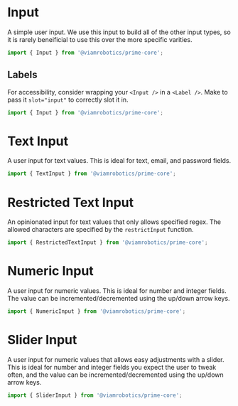 
<Meta title='Elements/Input' />

# Input

A simple user input. We use this input to build all of the other input types,
so it is rarely beneificial to use this over the more specific varities.

```ts
import { Input } from '@viamrobotics/prime-core';
```

<Canvas>
  <Story of={InputStories.Basic} />
</Canvas>

## Labels

For accessibility, consider wrapping your `<Input />` in a `<Label />`. Make
to pass it `slot="input"` to correctly slot it in.

```ts
import { Input } from '@viamrobotics/prime-core';
```

<Canvas>
  <Story of={InputStories.Labeled} />
</Canvas>

# Text Input

A user input for text values. This is ideal for text, email, and password fields.

```ts
import { TextInput } from '@viamrobotics/prime-core';
```

<Canvas>
  <Story of={InputStories.Text} />
</Canvas>

# Restricted Text Input

An opinionated input for text values that only allows specified regex. The allowed characters are specified by the `restrictInput` function.

```ts
import { RestrictedTextInput } from '@viamrobotics/prime-core';
```

<Canvas>
  <Story of={InputStories.RestrictedText} />
</Canvas>

# Numeric Input

A user input for numeric values. This is ideal for number and integer fields.
The value can be incremented/decremented using the up/down arrow keys.

```ts
import { NumericInput } from '@viamrobotics/prime-core';
```

<Canvas>
  <Story of={InputStories.Numeric} />
</Canvas>

# Slider Input

A user input for numeric values that allows easy adjustments with a slider.
This is ideal for number and integer fields you expect the user to tweak often,
and the value can be incremented/decremented using the up/down arrow keys.

```ts
import { SliderInput } from '@viamrobotics/prime-core';
```

<Canvas>
  <Story of={InputStories.Slider} />
</Canvas>
